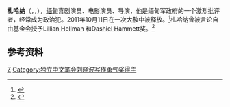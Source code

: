 {{Infobox person
|name                     = 札哈纳<br />Zarganar
| image                   = Zaganar.jpg
| imagesize               =
|native_name = {{my|ဇာဂနာ}}
|native_name_lang = my
| birth_name               = Thura
| birth_date               = {{Birth date and age|1961|1|27|df=y}}
| birth_place              = {{MMR-1948}}
| death_date               =
| death_place              =
| nationality              = {{RUM}}
| restingplacecoordinates =
| othername               =
| occupation              = [[film_director|director]], [[film_actor|actor]], [[comedian|comedian]], [[satirist|satirist]]
| yearsactive             = 1981-
| spouse                  = Lwin Mar Oo
| alma_mater = [[Yangon_University_of_Dental_Medicine|Yangon University of Dental Medicine]]<br/>[[Dagon_1|State High School No. 1 Dagon]]
| children                = Myat Kaung, Nge Oo Mon
| parents                 = Aung Thein (Nan Nyunt Swe) and Hla Kyi (Kyi Oo)
| influences              =
| influenced              =
| website                 =
| awards                  =
}}
'''札哈纳'''（{{lang-my|'''ဇာဂနာ'''}}，{{IPA|zàɡənà|pron}}，{{bd|1961年|1月27日}}），[[缅甸|缅甸]]喜剧演员、电影演员、导演，他是缅甸军政府的一个激烈批评者，经常成为政治犯。2011年10月11日在一次大赦中被释放。<ref name="BPrelease">{{Cite news| url=http://www.bangkokpost.com/news/asia/260943/burma-frees-dissident-zarganar-in-amnesty | title=Burma frees dissident Zarganar in amnesty | author= | date=2011-10-11 | publisher=Bangkok Post}}</ref>札哈纳曾被言论自由基金会授予[[Lillian_Hellman|Lillian Hellman]] 和[[Dashiel_Hammett|Dashiel Hammett]]奖。<ref name=autogenerated2>{{Cite news|title=Laughing all the way to prison|url=http://www.burmanet.org/news/2006/06/12/irrawaddy-laughing-all-the-way-to-prison-ko-thet/|date=2006-06-12|accessdate=2007-09-26|publisher=The Irrawaddy, quoted on Burmanet|deadurl=yes|archiveurl=https://web.archive.org/web/20071116113507/http://www.burmanet.org/news/2006/06/12/irrawaddy-laughing-all-the-way-to-prison-ko-thet/|archivedate=2007年11月16日|df=}}</ref>

==参考资料==
{{reflist}}

{{Commonscat|Zaganar}}
{{Authority control}}
[[Category:缅甸演员|Z]]
[[Category:独立中文笔会刘晓波写作勇气奖得主|Category:独立中文笔会刘晓波写作勇气奖得主]]
